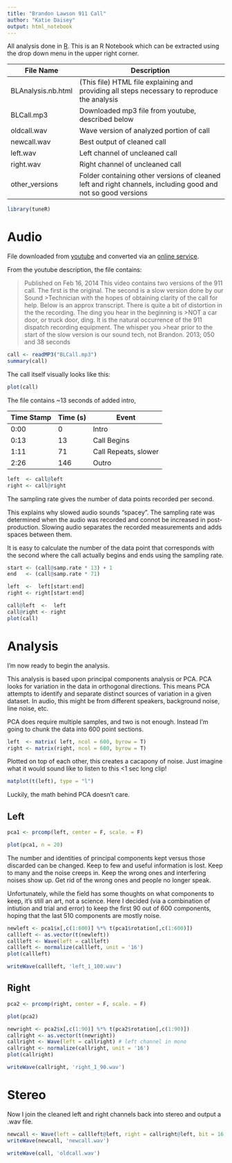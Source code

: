```yaml
---
title: "Brandon Lawson 911 Call"
author: "Katie Daisey"
output: html_notebook
---
```


All analysis done in [R](https://cran.r-project.org).  This is an R Notebook which can be extracted using the drop down menu in the upper right corner. 


File Name | Description
----------|----------------------------------------------------------------
BLAnalysis.nb.html | (This file)  HTML file explaining and providing all steps necessary to reproduce the analysis
BLCall.mp3 | Downloaded mp3 file from youtube, described below
oldcall.wav | Wave version of analyzed portion of call
newcall.wav | Best output of cleaned call
left.wav | Left channel of uncleaned call
right.wav | Right channel of uncleaned call
other_versions | Folder containing other versions of cleaned left and right channels, including good and not so good versions


```r
library(tuneR)
```

# Audio

File downloaded from [youtube](https://www.youtube.com/watch?v=_FXg-zxS1lE) and converted via an [online service](http://www.listentoyoutube.com).

From the youtube description, the file contains:

>Published on Feb 16, 2014
>This video contains two versions of the 911 call. The first is the original. The second is a slow version done by our Sound >Technician with the hopes of obtaining clarity of the call for help.
>Below is an approx transcript. There is quite a bit of distortion in the the recording. The ding you hear in the beginning is >NOT a car door, or truck door, ding. It is the natural occurrence of the 911 dispatch recording equipment. The whisper you >hear prior to the start of the slow version is our sound tech, not Brandon.
>2013; 050 and 38 seconds

```r
call <- readMP3("BLCall.mp3")
summary(call)
```


The call itself visually looks like this:

```r
plot(call)
```

The file contains ~13 seconds of added intro, 

Time Stamp | Time (s) | Event
-----------|----------|-------
0:00       |       0  | Intro
0:13       |      13  | Call Begins
1:11       |      71  | Call Repeats, slower
2:26       |     146  | Outro



```r
left  <- call@left
right <- call@right
```

The sampling rate gives the number of data points recorded per second. 

This explains why slowed audio sounds "spacey". The sampling rate was determined when the audio was recorded and connot be increased in post-production. Slowing audio separates the recorded measurements and adds spaces between them.


It is easy to calculate the number of the data point that corresponds with the second where the call actually begins and ends using the sampling rate.

```r
start <- (call@samp.rate * 13) + 1
end   <- (call@samp.rate * 71)
```


```r
left  <-  left[start:end]
right <- right[start:end]
```


```r
call@left  <-  left
call@right <- right
plot(call)
```


# Analysis

I'm now ready to begin the analysis.

This analysis is based upon principal components analysis or PCA. PCA looks for variation in the data in orthogonal directions. This means PCA attempts to identify and separate distinct sources of variation in a given dataset. In audio, this might be from different speakers, background noise, line noise, etc.


PCA does require multiple samples, and two is not enough. Instead I'm going to chunk the data into 600 point sections. 

```r
left  <- matrix( left, ncol = 600, byrow = T)
right <- matrix(right, ncol = 600, byrow = T)
```



Plotted on top of each other, this creates a cacapony of noise. Just imagine what it would sound like to listen to this <1 sec long clip!


```r
matplot(t(left), type = "l")
```


Luckily, the math behind PCA doesn't care.


## Left


```r
pca1 <- prcomp(left, center = F, scale. = F)
```


```r
plot(pca1, n = 20)
```

The number and identities of principal components kept versus those discarded can be changed. Keep to few and useful information is lost. Keep to many and the noise creeps in. Keep the wrong ones and interfering noises show up. Get rid of the wrong ones and people no longer speak. 

Unfortunately, while the field has some thoughts on what components to keep, it's still an art, not a science. Here I decided (via a combination of intiution and trial and error) to keep the first 90 out of 600 components, hoping that the last 510 components are mostly noise. 

```r
newleft <- pca1$x[,c(1:600)] %*% t(pca1$rotation[,c(1:600)])
callleft <- as.vector(t(newleft))
callleft <- Wave(left = callleft)
callleft <- normalize(callleft, unit = '16')
plot(callleft)
```

```r
writeWave(callleft, 'left_1_100.wav')
```

## Right

```r
pca2 <- prcomp(right, center = F, scale. = F)
```

```r
plot(pca2)
```

```r
newright <- pca2$x[,c(1:90)] %*% t(pca2$rotation[,c(1:90)])
callright <- as.vector(t(newright))
callright <- Wave(left = callright) # left channel in mono
callright <- normalize(callright, unit = '16')
plot(callright)
```
```r
writeWave(callright, 'right_1_90.wav')
```



# Stereo

Now I join the cleaned left and right channels back into stereo and output a .wav file.

```r
newcall <- Wave(left = callleft@left, right = callright@left, bit = 16, samp.rate = 44100)
writeWave(newcall, 'newcall.wav')
```

```r
writeWave(call, 'oldcall.wav')
```









